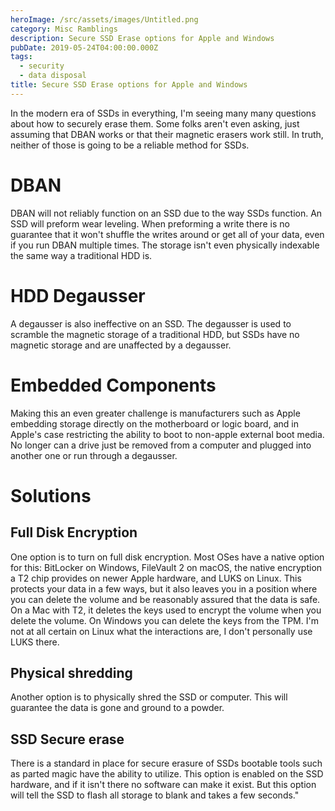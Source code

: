 ```yaml
---
heroImage: /src/assets/images/Untitled.png
category: Misc Ramblings
description: Secure SSD Erase options for Apple and Windows
pubDate: 2019-05-24T04:00:00.000Z
tags:
  - security
  - data disposal
title: Secure SSD Erase options for Apple and Windows
---
```


In the modern era of SSDs in everything, I'm seeing many many questions about
how to securely erase them. Some folks aren't even asking, just assuming that
DBAN works or that their magnetic erasers work still. In truth, neither of those
is going to be a reliable method for SSDs.

# DBAN

DBAN will not reliably function on an SSD due to the way SSDs function. An SSD
will preform wear leveling. When preforming a write there is no guarantee that
it won't shuffle the writes around or get all of your data, even if you run DBAN
multiple times. The storage isn't even physically indexable the same way a
traditional HDD is.

# HDD Degausser

A degausser is also ineffective on an SSD. The degausser is used to scramble the
magnetic storage of a traditional HDD, but SSDs have no magnetic storage and are
unaffected by a degausser.

# Embedded Components

Making this an even greater challenge is manufacturers such as Apple embedding
storage directly on the motherboard or logic board, and in Apple's case
restricting the ability to boot to non-apple external boot media. No longer can
a drive just be removed from a computer and plugged into another one or run
through a degausser.

# Solutions

## Full Disk Encryption

One option is to turn on full disk encryption. Most OSes have a native option
for this: BitLocker on Windows, FileVault 2 on macOS, the native encryption a T2
chip provides on newer Apple hardware, and LUKS on Linux. This protects your
data in a few ways, but it also leaves you in a position where you can delete
the volume and be reasonably assured that the data is safe. On a Mac with T2, it
deletes the keys used to encrypt the volume when you delete the volume. On
Windows you can delete the keys from the TPM. I'm not at all certain on Linux
what the interactions are, I don't personally use LUKS there.

## Physical shredding

Another option is to physically shred the SSD or computer. This will guarantee
the data is gone and ground to a powder.

## SSD Secure erase

There is a standard in place for secure erasure of SSDs bootable tools such as
parted magic have the ability to utilize. This option is enabled on the SSD
hardware, and if it isn't there no software can make it exist. But this option
will tell the SSD to flash all storage to blank and takes a few seconds."
